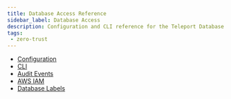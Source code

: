```yaml
---
title: Database Access Reference
sidebar_label: Database Access
description: Configuration and CLI reference for the Teleport Database Service.
tags:
 - zero-trust
---
```


- [Configuration](configuration.mdx)
- [CLI](cli.mdx)
- [Audit Events](audit.mdx)
- [AWS IAM](aws.mdx)
- [Database Labels](labels.mdx)
